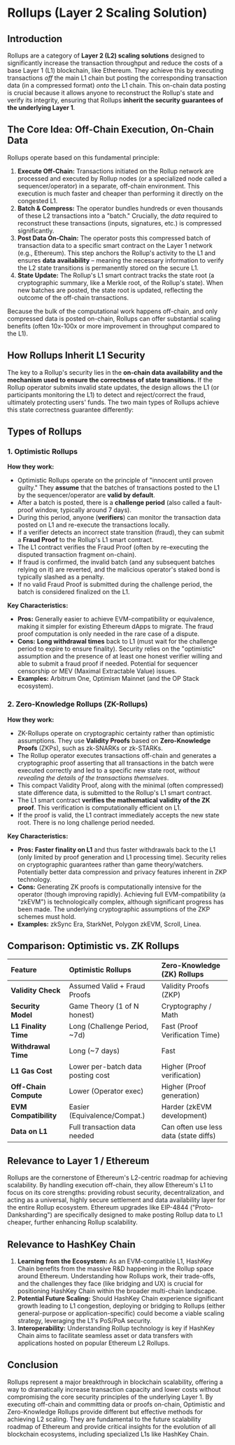 
# Rollups (Layer 2 Scaling Solution)

## Introduction

Rollups are a category of **Layer 2 (L2) scaling solutions** designed to significantly increase the transaction throughput and reduce the costs of a base Layer 1 (L1) blockchain, like Ethereum. They achieve this by executing transactions *off* the main L1 chain but posting the corresponding transaction data (in a compressed format) *onto* the L1 chain. This on-chain data posting is crucial because it allows anyone to reconstruct the Rollup's state and verify its integrity, ensuring that Rollups **inherit the security guarantees of the underlying Layer 1**.

## The Core Idea: Off-Chain Execution, On-Chain Data

Rollups operate based on this fundamental principle:

1.  **Execute Off-Chain:** Transactions initiated on the Rollup network are processed and executed by Rollup nodes (or a specialized node called a sequencer/operator) in a separate, off-chain environment. This execution is much faster and cheaper than performing it directly on the congested L1.
2.  **Batch & Compress:** The operator bundles hundreds or even thousands of these L2 transactions into a "batch." Crucially, the *data* required to reconstruct these transactions (inputs, signatures, etc.) is compressed significantly.
3.  **Post Data On-Chain:** The operator posts this compressed batch of transaction data to a specific smart contract on the Layer 1 network (e.g., Ethereum). This step anchors the Rollup's activity to the L1 and ensures **data availability** – meaning the necessary information to verify the L2 state transitions is permanently stored on the secure L1.
4.  **State Update:** The Rollup's L1 smart contract tracks the state root (a cryptographic summary, like a Merkle root, of the Rollup's state). When new batches are posted, the state root is updated, reflecting the outcome of the off-chain transactions.

Because the bulk of the computational work happens off-chain, and only compressed data is posted on-chain, Rollups can offer substantial scaling benefits (often 10x-100x or more improvement in throughput compared to the L1).

## How Rollups Inherit L1 Security

The key to a Rollup's security lies in the **on-chain data availability and the mechanism used to ensure the correctness of state transitions.** If the Rollup operator submits invalid state updates, the design allows the L1 (or participants monitoring the L1) to detect and reject/correct the fraud, ultimately protecting users' funds. The two main types of Rollups achieve this state correctness guarantee differently:

## Types of Rollups

### 1. Optimistic Rollups

**How they work:**
*   Optimistic Rollups operate on the principle of "innocent until proven guilty." They **assume** that the batches of transactions posted to the L1 by the sequencer/operator are **valid by default**.
*   After a batch is posted, there is a **challenge period** (also called a fault-proof window, typically around 7 days).
*   During this period, anyone (**verifiers**) can monitor the transaction data posted on L1 and re-execute the transactions locally.
*   If a verifier detects an incorrect state transition (fraud), they can submit a **Fraud Proof** to the Rollup's L1 smart contract.
*   The L1 contract verifies the Fraud Proof (often by re-executing the disputed transaction fragment on-chain).
*   If fraud is confirmed, the invalid batch (and any subsequent batches relying on it) are reverted, and the malicious operator's staked bond is typically slashed as a penalty.
*   If no valid Fraud Proof is submitted during the challenge period, the batch is considered finalized on the L1.

**Key Characteristics:**
*   **Pros:** Generally easier to achieve EVM-compatibility or equivalence, making it simpler for existing Ethereum dApps to migrate. The fraud proof computation is only needed in the rare case of a dispute.
*   **Cons:** **Long withdrawal times** back to L1 (must wait for the challenge period to expire to ensure finality). Security relies on the "optimistic" assumption and the presence of at least one honest verifier willing and able to submit a fraud proof if needed. Potential for sequencer censorship or MEV (Maximal Extractable Value) issues.
*   **Examples:** Arbitrum One, Optimism Mainnet (and the OP Stack ecosystem).

### 2. Zero-Knowledge Rollups (ZK-Rollups)

**How they work:**
*   ZK-Rollups operate on cryptographic certainty rather than optimistic assumptions. They use **Validity Proofs** based on **Zero-Knowledge Proofs** (ZKPs), such as zk-SNARKs or zk-STARKs.
*   The Rollup operator executes transactions off-chain and generates a cryptographic proof asserting that all transactions in the batch were executed correctly and led to a specific new state root, *without revealing the details of the transactions themselves*.
*   This compact Validity Proof, along with the minimal (often compressed) state difference data, is submitted to the Rollup's L1 smart contract.
*   The L1 smart contract **verifies the mathematical validity of the ZK proof**. This verification is computationally efficient on L1.
*   If the proof is valid, the L1 contract immediately accepts the new state root. There is no long challenge period needed.

**Key Characteristics:**
*   **Pros:** **Faster finality on L1** and thus faster withdrawals back to the L1 (only limited by proof generation and L1 processing time). Security relies on cryptographic guarantees rather than game theory/watchers. Potentially better data compression and privacy features inherent in ZKP technology.
*   **Cons:** Generating ZK proofs is computationally intensive for the operator (though improving rapidly). Achieving full EVM-compatibility (a "zkEVM") is technologically complex, although significant progress has been made. The underlying cryptographic assumptions of the ZKP schemes must hold.
*   **Examples:** zkSync Era, StarkNet, Polygon zkEVM, Scroll, Linea.

## Comparison: Optimistic vs. ZK Rollups

| Feature             | Optimistic Rollups                | Zero-Knowledge (ZK) Rollups     |
| :------------------ | :-------------------------------- | :------------------------------ |
| **Validity Check**  | Assumed Valid + Fraud Proofs    | Validity Proofs (ZKP)           |
| **Security Model**  | Game Theory (1 of N honest)       | Cryptography / Math           |
| **L1 Finality Time**| Long (Challenge Period, ~7d)    | Fast (Proof Verification Time) |
| **Withdrawal Time** | Long (~7 days)                    | Fast                            |
| **L1 Gas Cost**     | Lower per-batch data posting cost | Higher (Proof verification)     |
| **Off-Chain Compute** | Lower (Operator exec)             | Higher (Proof generation)       |
| **EVM Compatibility**| Easier (Equivalence/Compat.)      | Harder (zkEVM development)      |
| **Data on L1**      | Full transaction data needed      | Can often use less data (state diffs) |

## Relevance to Layer 1 / Ethereum

Rollups are the cornerstone of Ethereum's L2-centric roadmap for achieving scalability. By handling execution off-chain, they allow Ethereum's L1 to focus on its core strengths: providing robust security, decentralization, and acting as a universal, highly secure settlement and data availability layer for the entire Rollup ecosystem. Ethereum upgrades like EIP-4844 ("Proto-Danksharding") are specifically designed to make posting Rollup data to L1 cheaper, further enhancing Rollup scalability.

## Relevance to HashKey Chain

1.  **Learning from the Ecosystem:** As an EVM-compatible L1, HashKey Chain benefits from the massive R&D happening in the Rollup space around Ethereum. Understanding how Rollups work, their trade-offs, and the challenges they face (like bridging and UX) is crucial for positioning HashKey Chain within the broader multi-chain landscape.
2.  **Potential Future Scaling:** Should HashKey Chain experience significant growth leading to L1 congestion, deploying or bridging to Rollups (either general-purpose or application-specific) could become a viable scaling strategy, leveraging the L1's PoS/PoA security.
3.  **Interoperability:** Understanding Rollup technology is key if HashKey Chain aims to facilitate seamless asset or data transfers with applications hosted on popular Ethereum L2 Rollups.

## Conclusion

Rollups represent a major breakthrough in blockchain scalability, offering a way to dramatically increase transaction capacity and lower costs without compromising the core security principles of the underlying Layer 1. By executing off-chain and committing data or proofs on-chain, Optimistic and Zero-Knowledge Rollups provide different but effective methods for achieving L2 scaling. They are fundamental to the future scalability roadmap of Ethereum and provide critical insights for the evolution of all blockchain ecosystems, including specialized L1s like HashKey Chain. 